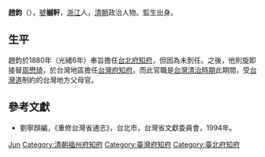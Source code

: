 {{Otheruses|other=名为赵钧的其他人物|赵钧}}

'''趙鈞'''（{{bd|？||？|}}），[[號|號]]'''樾軒'''，[[浙江|浙江]]人，[[清朝|清朝]]政治人物。監生出身。

== 生平 ==
趙鈞於1880年（光緒6年）奉旨擔任[[台北府知府|台北府知府]]，但因為未到任。之後，他則旋即接替[[周懋琦|周懋琦]]，於台灣地區擔任[[台灣府知府|台灣府知府]]。而此官職是[[台灣清治時期|台灣清治時期]]此期間，受[[台灣道|台灣道]]制約的台灣地方父母官。

== 參考文獻 ==
* 劉寧顏編，《重修台灣省通志》，台北市，台灣省文獻委員會，1994年。

{{start box}}
{{s-off}}
{{succession box|尹西銘|[[林慶貽|林慶貽]]|[[福州府|福州府]][[知府|知府]]|[[同治|同治]]年間}}
{{s-before|[[周懋琦|周懋琦]]}}
{{s-title|[[台灣府知府|台灣府知府]]|1880年上任}}
{{s-after|[[袁聞拆|袁聞拆]]}}
{{s-before|[[陳星聚|陳星聚]]}}
{{s-title|[[台北府知府|台北府知府]]（未赴任）|1880年上任}}
{{s-after|[[陳星聚|陳星聚]]}}
{{end box}}

{{Authority control}}
{{DEFAULTSORT:Zhao赵}}
[[Category:趙姓|Jun]]
[[Category:清朝福州府知府|Category:清朝福州府知府]]
[[Category:臺灣府知府|Category:臺灣府知府]]
[[Category:臺北府知府|Category:臺北府知府]]